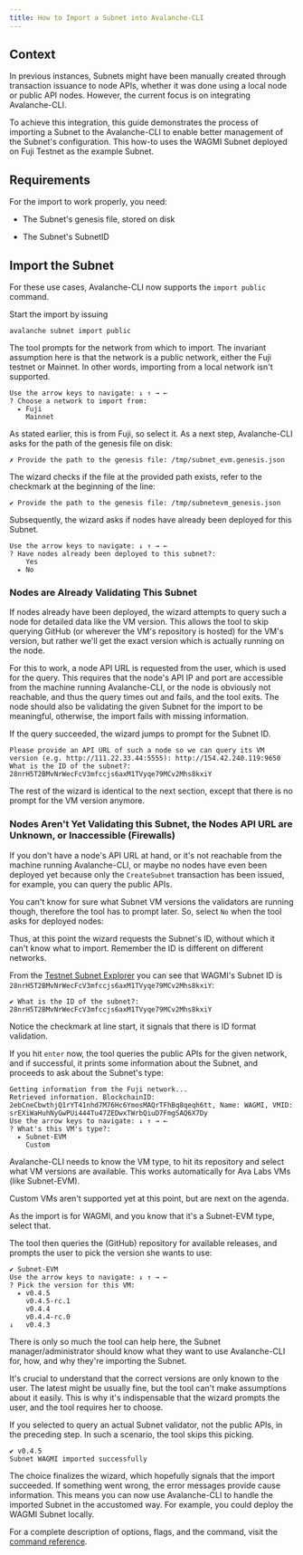 ```yaml
---
title: How to Import a Subnet into Avalanche-CLI
---
```

Context[​](#context "Direct link to heading")
---------------------------------------------

In previous instances, Subnets might have been manually created through transaction issuance to node APIs, whether it was done using a local node or public API nodes. However, the current focus is on integrating Avalanche-CLI.

To achieve this integration, this guide demonstrates the process of importing a Subnet to the Avalanche-CLI to enable better management of the Subnet's configuration. This how-to uses the WAGMI Subnet deployed on Fuji Testnet as the example Subnet.

Requirements[​](#requirements "Direct link to heading")
-------------------------------------------------------

For the import to work properly, you need:

- The Subnet's genesis file, stored on disk
    
- The Subnet's SubnetID
    

Import the Subnet[​](#import-the-subnet "Direct link to heading")
-----------------------------------------------------------------

For these use cases, Avalanche-CLI now supports the `import public` command.

Start the import by issuing

```
avalanche subnet import public
```

The tool prompts for the network from which to import. The invariant assumption here is that the network is a public network, either the Fuji testnet or Mainnet. In other words, importing from a local network isn't supported.

```
Use the arrow keys to navigate: ↓ ↑ → ←
? Choose a network to import from:
  ▸ Fuji
    Mainnet
```

As stated earlier, this is from Fuji, so select it. As a next step, Avalanche-CLI asks for the path of the genesis file on disk:

```
✗ Provide the path to the genesis file: /tmp/subnet_evm.genesis.json
```

The wizard checks if the file at the provided path exists, refer to the checkmark at the beginning of the line:

```
✔ Provide the path to the genesis file: /tmp/subnetevm_genesis.json
```

Subsequently, the wizard asks if nodes have already been deployed for this Subnet.

```
Use the arrow keys to navigate: ↓ ↑ → ←
? Have nodes already been deployed to this subnet?:
    Yes
  ▸ No
```

### Nodes are Already Validating This Subnet[​](#nodes-are-already-validating-this-subnet "Direct link to heading")

If nodes already have been deployed, the wizard attempts to query such a node for detailed data like the VM version. This allows the tool to skip querying GitHub (or wherever the VM's repository is hosted) for the VM's version, but rather we'll get the exact version which is actually running on the node.

For this to work, a node API URL is requested from the user, which is used for the query. This requires that the node's API IP and port are accessible from the machine running Avalanche-CLI, or the node is obviously not reachable, and thus the query times out and fails, and the tool exits. The node should also be validating the given Subnet for the import to be meaningful, otherwise, the import fails with missing information.

If the query succeeded, the wizard jumps to prompt for the Subnet ID.

```
Please provide an API URL of such a node so we can query its VM version (e.g. http://111.22.33.44:5555): http://154.42.240.119:9650
What is the ID of the subnet?: 28nrH5T2BMvNrWecFcV3mfccjs6axM1TVyqe79MCv2Mhs8kxiY
```

The rest of the wizard is identical to the next section, except that there is no prompt for the VM version anymore.

### Nodes Aren't Yet Validating this Subnet, the Nodes API URL are Unknown, or Inaccessible (Firewalls)[​](#nodes-arent-yet-validating-this-subnet-the-nodes-api-url-are-unknown-or-inaccessible-firewalls "Direct link to heading")

If you don't have a node's API URL at hand, or it's not reachable from the machine running Avalanche-CLI, or maybe no nodes have even been deployed yet because only the `CreateSubnet` transaction has been issued, for example, you can query the public APIs.

You can't know for sure what Subnet VM versions the validators are running though, therefore the tool has to prompt later. So, select `No` when the tool asks for deployed nodes:

Thus, at this point the wizard requests the Subnet's ID, without which it can't know what to import. Remember the ID is different on different networks.

From the [Testnet Subnet Explorer](https://subnets-test.avax.network/WAGMI) you can see that WAGMI's Subnet ID is `28nrH5T2BMvNrWecFcV3mfccjs6axM1TVyqe79MCv2Mhs8kxiY`:

```
✔ What is the ID of the subnet?: 28nrH5T2BMvNrWecFcV3mfccjs6axM1TVyqe79MCv2Mhs8kxiY
```

Notice the checkmark at line start, it signals that there is ID format validation.

If you hit `enter` now, the tool queries the public APIs for the given network, and if successful, it prints some information about the Subnet, and proceeds to ask about the Subnet's type:

```
Getting information from the Fuji network...
Retrieved information. BlockchainID: 2ebCneCbwthjQ1rYT41nhd7M76Hc6YmosMAQrTFhBq8qeqh6tt, Name: WAGMI, VMID: srEXiWaHuhNyGwPUi444Tu47ZEDwxTWrbQiuD7FmgSAQ6X7Dy
Use the arrow keys to navigate: ↓ ↑ → ←
? What's this VM's type?:
  ▸ Subnet-EVM
    Custom
```

Avalanche-CLI needs to know the VM type, to hit its repository and select what VM versions are available. This works automatically for Ava Labs VMs (like Subnet-EVM).

Custom VMs aren't supported yet at this point, but are next on the agenda.

As the import is for WAGMI, and you know that it's a Subnet-EVM type, select that.

The tool then queries the (GitHub) repository for available releases, and prompts the user to pick the version she wants to use:

```
✔ Subnet-EVM
Use the arrow keys to navigate: ↓ ↑ → ←
? Pick the version for this VM:
  ▸ v0.4.5
    v0.4.5-rc.1
    v0.4.4
    v0.4.4-rc.0
↓   v0.4.3
```

There is only so much the tool can help here, the Subnet manager/administrator should know what they want to use Avalanche-CLI for, how, and why they're importing the Subnet.

It's crucial to understand that the correct versions are only known to the user. The latest might be usually fine, but the tool can't make assumptions about it easily. This is why it's indispensable that the wizard prompts the user, and the tool requires her to choose.

If you selected to query an actual Subnet validator, not the public APIs, in the preceding step. In such a scenario, the tool skips this picking.

```
✔ v0.4.5
Subnet WAGMI imported successfully
```

The choice finalizes the wizard, which hopefully signals that the import succeeded. If something went wrong, the error messages provide cause information. This means you can now use Avalanche-CLI to handle the imported Subnet in the accustomed way. For example, you could deploy the WAGMI Subnet locally.

For a complete description of options, flags, and the command, visit the [command reference](/tooling/avalanche-cli#subnet-import).